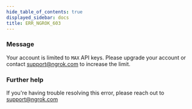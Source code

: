 ```yaml
---
hide_table_of_contents: true
displayed_sidebar: docs
title: ERR_NGROK_603
---
```


### Message

Your account is limited to `MAX` API keys. Please upgrade your account or contact support@ngrok.com to increase the limit.

<ErrorDetails />

### Further help

If you're having trouble resolving this error, please reach out to [support@ngrok.com](mailto:support@ngrok.com?subject=Help%20with%20ERR_NGROK_603)
